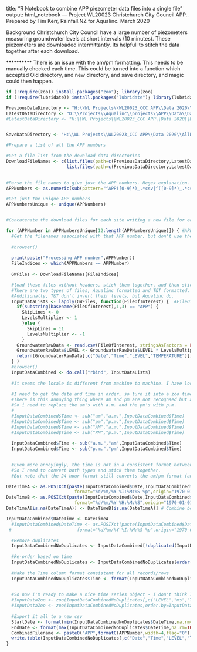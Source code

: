 
title: "R Notebook to combine APP piezometer data files into a single file"
output: html_notebook
---
Project WL20023 Christchurch City Council APP..
Prepared by Tim Kerr, Rainfall.NZ for Aqualinc.
March 2020

Background
Christchurch City Council have a large number of piezometers measuring groundwater levels at short intervals (10 minutes).
These piezometers are downloaded intermittantly.
Its helpfull to stitch the data together after each download.

********** There is an issue with the am/pm formatting. This needs to be manually checked each time.
This could be turned into a function which accepted Old directory, and new directory, and save directory, and magic could then happen.

```r
if (!require(zoo)) install.packages("zoo"); library(zoo)
if (!require(lubridate)) install.packages("lubridate"); library(lubridate)

PreviousDataDirectory <- "H:\\WL Projects\\WL20023_CCC APP\\Data 2020\\AllDataV0"
LatestDataDirectory <- "D:\\Projects\\Aqualinc\\projects\\APP\\Data\\Data Harvest 5\\Data Harvest 5"
#LatestDataDirectory <- "H:\\WL Projects\\WL20023_CCC APP\\Data 2020\\BaroAndOffsetCorrected"


SaveDataDirectory <- "H:\\WL Projects\\WL20023_CCC APP\\Data 2020\\AllData"

#Prepare a list of all the APP numbers

#Get a file list from the download data directories
DownloadFileNames <- c(list.files(path=c(PreviousDataDirectory,LatestDataDirectory),pattern="^APP[0-9]*_[0-9]*-[0-9]*.csv",recursive =TRUE,full.names = TRUE),
                       list.files(path=c(PreviousDataDirectory,LatestDataDirectory),pattern="^[0-9]*_.*Compensated.csv",recursive =TRUE,full.names = TRUE))

                       
#Parse the file names to give just the APP numbers. Regex explanation. I'm testing for two possible matches divided by the or (|) symbol. The replacement assumes there is only ever one match so it makes no difference if both matches are delivered. Does that make any sense? 
APPNumbers <- as.numeric(sub(pattern="^APP([0-9]*)_.*csv|^([0-9]*)_.*csv","\\1\\2",x=basename(DownloadFileNames)))

#Get just the unique APP numbers
APPNumbersUnique <- unique(APPNumbers)


#Concatenate the download files for each site writing a new file for each one as we go

for (APPNumber in APPNumbersUnique[12:length(APPNumbersUnique)]) { #APPNumber <- 3
  #Get the filenames associated with that APP number, but don't use the "initial_QA" files as in at least one case (APP 5), the initial_QA and the first proper download have the same time, but different values in the data.
  
  #browser()
  
  print(paste("Processing APP number",APPNumber))
  FileIndices <- which(APPNumbers == APPNumber)
  
  GWFiles <- DownloadFileNames[FileIndices]

  #load these files without headers, stick them together, and then stick them in the complete file, removing any duplicate date-time entries.
  #There are two types of files, Aqualinc formatted and T&T formatted. Aqualinc has a single header line. T&T has 12 header lines.
  #Additionally, T&T don't invert their levels, but Aqualinc do.
  InputDataLists <- lapply(GWFiles, function(FileOfInterest) {  #FileOfInterest <- GWFiles[1]
    if(substring(basename(FileOfInterest),1,3) == "APP") {
      SkipLines <- 0
      LevelsMultiplier <- 1
      }else {
        SkipLines = 11
        LevelsMultiplier <- -1
      }
    GroundwaterRawData <- read.csv(FileOfInterest, stringsAsFactors = FALSE,skip = SkipLines)
    GroundwaterRawData$LEVEL <- GroundwaterRawData$LEVEL * LevelsMultiplier
    return(GroundwaterRawData[,c("Date","Time","LEVEL","TEMPERATURE")])
  } )
  #browser()
  InputDataCombined <- do.call("rbind", InputDataLists)
  
  #It seems the locale is different from machine to machine. I have locale on my laptop set to "English_New zealand.1252" which has the am/pm format as am/pm or AM/PM, but NOT a.m./p.m.. So completely different to what was working at Aqualinc! I haven't check ed the Aqualinc locale yet.
  
  #I need to get the date and time in order, so turn it into a zoo time series object using the date and time columns to build the index
  #There is this annoying thing where am and pm are not recognsed but a.m. and p.m. are. Apparently this is a "locale" thing.
  #So i need to replace the am's with a.m. and the pm's with p.m.
  #
  #InputDataCombined$Time <- sub("am","a.m.",InputDataCombined$Time)
  #InputDataCombined$Time <- sub("pm","p.m.",InputDataCombined$Time)
  #InputDataCombined$Time <- sub("AM","a.m.",InputDataCombined$Time)
  #InputDataCombined$Time <- sub("PM","p.m.",InputDataCombined$Time)
  
  InputDataCombined$Time <- sub("a.m.","am",InputDataCombined$Time)
  InputDataCombined$Time <- sub("p.m.","pm",InputDataCombined$Time)

  
  #Even more annoyingly, the time is not in a consistent format between files, sometimes it has the am/pm sometimes it has a 24 hour time.
  #So I need to convert both types and stick them together.
  #But note that the 24 hour format still converts the am/pm format (and gets it wrong), but the am/pm format returns an NA for the 24 hour format as it can't find the am/pm characters. So I do both conversions, and then swap out the NA values from the am/pm attempt with the 24 hour versions. This assumes everything that is not in am/pm format is in 25 hour format.

DateTimeA <- as.POSIXct(paste(InputDataCombined$Date,InputDataCombined$Time),
                          format="%d/%m/%Y %I:%M:%S %p",origin="1970-01-01",tz="Etc/GMT-12")
DateTimeB <- as.POSIXct(paste(InputDataCombined$Date,InputDataCombined$Time),
                          format="%d/%m/%Y %H:%M:%S",origin="1970-01-01",tz="Etc/GMT-12")
DateTimeA[is.na(DateTimeA)] <- DateTimeB[is.na(DateTimeA)] # Combine both while keeping their ranks

InputDataCombined$DateTime <- DateTimeA
  #InputDataCombined$DateTime <- as.POSIXct(paste(InputDataCombined$Date,InputDataCombined$Time),
 #                         format="%d/%m/%Y %I:%M:%S %p",origin="1970-01-01",tz="Etc/GMT-12")

  #Remove duplicates
  InputDataCombinedNoDuplicates <- InputDataCombined[!duplicated(InputDataCombined$DateTime,fromLast=TRUE),]
  
  #Re-order based on time
  InputDataCombinedNoDuplicates <- InputDataCombinedNoDuplicates[order(InputDataCombinedNoDuplicates$DateTime),]
  
  #Make the Time column format consistent for all records/rows
  InputDataCombinedNoDuplicates$Time <- format(InputDataCombinedNoDuplicates$DateTime,"%H:%M:%S")
  

  #So now I'm ready to make a nice time series object - I don't think I need this any more
  #InputDataZoo <- zoo(InputDataCombinedNoDuplicates[,c("LEVEL","ms","TEMPERATURE")],order.by=InputDataCombinedNoDuplicates$DateTime)
  #InputDataZoo <- zoo(InputDataCombinedNoDuplicates,order.by=InputDataCombinedNoDuplicates$DateTime)
  
  #Export it all to a new csv
  StartDate <- format(min(InputDataCombinedNoDuplicates$DateTime,na.rm=TRUE),"%Y%m%d")
  EndDate <- format(max(InputDataCombinedNoDuplicates$DateTime,na.rm=TRUE),"%Y%m%d")
  CombinedFilename <- paste0("APP",formatC(APPNumber,width=4,flag="0"),"_",StartDate,"-",EndDate,".csv")
  write.table(InputDataCombinedNoDuplicates[,c("Date","Time","LEVEL","TEMPERATURE")],file.path(SaveDataDirectory,CombinedFilename),quote=FALSE,row.names = FALSE,sep=",")
}
```
